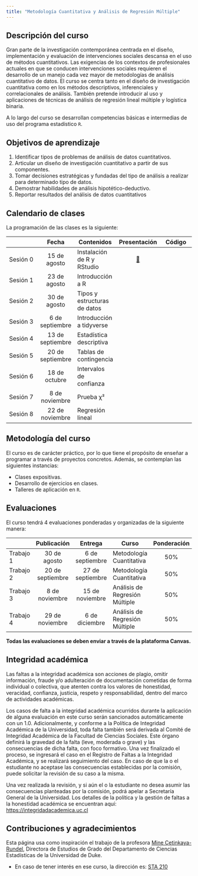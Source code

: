 ```yaml
---
title: "Metodología Cuantitativa y Análisis de Regresión Múltiple"
---
```


## Descripción del curso

Gran parte de la investigación contemporánea centrada en el diseño, implementación y evaluación de intervenciones sociales descansa en el uso de métodos cuantitativos. Las exigencias de los contextos de profesionales actuales en que se conducen intervenciones sociales requieren el desarrollo de un manejo cada vez mayor de metodologías de análisis cuantitativo de datos. El curso se centra tanto en el diseño de investigación cuantitativa como en los métodos descriptivos, inferenciales y correlacionales de análisis. También pretende introducir al uso y aplicaciones de técnicas de análisis de regresión lineal múltiple y logística binaria. 

A lo largo del curso se desarrollan competencias básicas e intermedias de uso del programa estadístico `R`.


## Objetivos de aprendizaje

1.  Identificar tipos de problemas de análisis de datos cuantitativos.
2.  Articular un diseño de investigación cuantitativo a partir de sus componentes.
3.  Tomar decisiones estratégicas y fundadas del tipo de análisis a realizar para determinado tipo de datos.
4.  Demostrar habilidades de análisis hipotético-deductivo.
5.  Reportar resultados del análisis de datos cuantitativos

## Calendario de clases

La programación de las clases es la siguiente:

|          |      Fecha       | Contenidos                   |                                Presentación                                 | Código |
|---------------|:-------------:|---------------|:-------------:|:-------------:|
| Sesión 0 |   15 de agosto   | Instalación de R y RStudio   | [📒](slides/00_clase-0/class_0.html "Clase 0"){aria-label="Clase 0 slides"} |        |
| Sesión 1 |   23 de agosto   | Introducción a R             |                                                                             |        |
| Sesión 2 |   30 de agosto   | Tipos y estructuras de datos |                                                                             |        |
| Sesión 3 | 6 de septiembre  | Introducción a tidyverse     |                                      ️                                       |        |
| Sesión 4 | 13 de septiembre | Estadística descriptiva      |                                                                             |        |
| Sesión 5 | 20 de septiembre | Tablas de contingencia       |                                                                             |        |
| Sesión 6 |  18 de octubre   | Intervalos de confianza      |                                                                             |        |
| Sesión 7 |  8 de noviembre  | Prueba χ²                    |                                                                             |        |
| Sesión 8 | 22 de noviembre  | Regresión lineal             |                                                                             |        |

## Metodología del curso

El curso es de carácter práctico, por lo que tiene el propósito de enseñar a programar a través de proyectos concretos. Además, se contemplan las siguientes instancias:

-   Clases expositivas.
-   Desarrollo de ejercicios en clases.
-   Talleres de aplicación en `R`.

## Evaluaciones

El curso tendrá 4 evaluaciones ponderadas y organizadas de la siguiente manera:

|           |   Publicación    |     Entrega      | Curso                          | Ponderación | Evaluación | Solución |
|-----------|:---------:|:---------:|-----------|:---------:|:---------:|:---------:|
| Trabajo 1 |   30 de agosto   | 6 de septiembre  | Metodología Cuantitativa       |     50%     |            |          |
| Trabajo 2 | 20 de septiembre | 27 de septiembre | Metodología Cuantitativa       |     50%     |            |          |
| Trabajo 3 |  8 de noviembre  | 15 de noviembre  | Análisis de Regresión Múltiple |     50%     |            |          |
| Trabajo 4 | 29 de noviembre  |  6 de diciembre  | Análisis de Regresión Múltiple |     50%     |            |          |

**Todas las evaluaciones se deben enviar a través de la plataforma Canvas.**

## Integridad académica

Las faltas a la integridad académica son acciones de plagio, omitir información, fraude y/o adulteración de documentación cometidas de forma individual o colectiva, que atenten contra los valores de honestidad, veracidad, confianza, justicia, respeto y responsabilidad, dentro del marco de actividades académicas. 

Los casos de falta a la integridad académica ocurridos durante la aplicación de alguna evaluación en este curso serán sancionados automáticamente con un 1.0. Adicionalmente, y conforme a la Política de Integridad Académica de la Universidad, toda falta también será derivada al Comité de Integridad Académica de la Facultad de Ciencias Sociales. Este órgano definirá la gravedad de la falta (leve, moderada o grave) y las consecuencias de dicha falta, con foco formativo. Una vez finalizado el proceso, se ingresará el caso en el Registro de Faltas a la Integridad Académica, y se realizará seguimiento del caso. En caso de que la o el estudiante no aceptase las consecuencias establecidas por la comisión, puede solicitar la revisión de su caso a la misma. 

Una vez realizada la revisión, y si aún el o la estudiante no desea asumir las consecuencias planteadas por la comisión, podrá apelar a Secretaría General de la Universidad. Los detalles de la política y la gestión de faltas a la honestidad académica se encuentran aquí: <https://integridadacademica.uc.cl>

## Contribuciones y agradecimientos

Esta página usa como inspiración el trabajo de la profesora [Mine Çetinkaya-Rundel](https://mine-cr.com/), Directora de Estudios de Grado del Departamento de Ciencias Estadísticas de la Universidad de Duke.

-   En caso de tener interés en ese curso, la dirección es: [STA 210](https://sta210-s22.github.io/website/)
